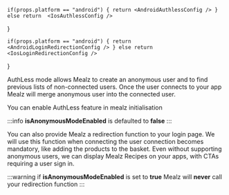 




    if(props.platform == "android") { return <AndroidAuthlessConfig /> } else return  <IosAuthlessConfig />
}

    if(props.platform == "android") { return <AndroidLoginRedirectionConfig /> } else return  <IosLoginRedirectionConfig />
}


AuthLess mode allows Mealz to create an anonymous user and to find previous lists of non-connected users.
Once the user connects to your app Mealz will merge anonymous user into the connected user.

You can enable AuthLess feature in mealz initialisation

<AuthlessConfig platform= {props.platform}/>

:::info
**isAnonymousModeEnabled** is defaulted to **false**
:::

You can also provide Mealz a redirection function to your login page. We will use this function when connecting the user connection becomes mandatory, like adding the products to the basket. Even without supporting anonymous users, we can display Mealz Recipes on your apps, with CTAs requiring a user sign in. 

<LoginRedirectionConfig platform= {props.platform}/>

:::warning
 if **isAnonymousModeEnabled** is set to **true** Mealz will **never** call your redirection function
:::

